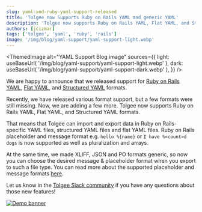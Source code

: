 ```yaml
---
slug: yaml-and-ruby-yaml-support-released
title: 'Tolgee now Supports Ruby on Rails YAML and generic YAML'
description: 'Tolgee now supports Ruby on Rails YAML, Flat YAML, and Structured YAML formats. That means, Tolgee can import and export data in Ruby on Rails specific YAML files, structured YAML files and flat YAML files.'
authors: [jcizmar]
tags: ['tolgee', 'yaml', 'ruby', 'rails']
image: '/img/blog/yaml-support/yaml-support-light.webp'
---
```



<ThemedImage
  alt="YAML Support Blog image"
  sources={{
    light: useBaseUrl(
      '/img/blog/yaml-support/yaml-support-light.webp'
    ),
    dark: useBaseUrl(
      '/img/blog/yaml-support/yaml-support-dark.webp'
    ),
  }}
/>

We are happy to announce that we released support for [Ruby on Rails YAML](/platform/formats/ruby_yaml),
[Flat YAML](/platform/formats/flat_yaml), and [Structured YAML](/platform/formats/structured_yaml) formats.

<!--truncate-->

Recently, we have released various format support, but a few formats were still missing. Now, we are adding a few more.
Tolgee now supports Ruby on Rails YAML, Flat YAML, and Structured YAML formats.

That means that Tolgee can import and export data in Ruby on Rails-specific YAML files, structured YAML files and flat YAML files.
Ruby on Rails placeholder and message format e.g. `hello %{name}` or `I have %<count>d dogs` is now supported
as well as pluralization and arrays.

At the same time, we made XLIFF, JSON and PO formats generic, so now you can choose the desired message & placeholder
format when you export to such a file type. You can read more about the supported placeholder and message formats [here](/platform/formats/message_placeholder_format).

Let us know in the [Tolgee Slack community](https://Tolg.ee/slack) if you have any questions about those new features!

[![Demo banner](/img/blog/blog-banners/banner-demo.webp)](https://calendly.com/tolgee/30min)
